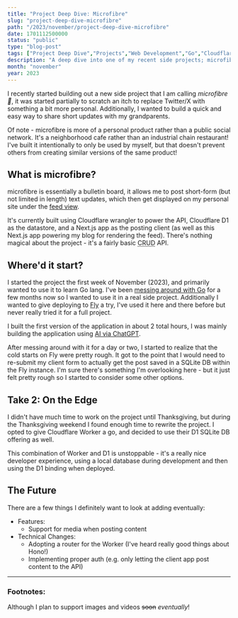 ```yaml
---
title: "Project Deep Dive: Microfibre"
slug: "project-deep-dive-microfibre"
path: "/2023/november/project-deep-dive-microfibre"
date: 1701112500000
status: "public"
type: "blog-post"
tags: ["Project Deep Dive","Projects","Web Development","Go","Cloudflare","Next.js"]
description: "A deep dive into one of my recent side projects; microfibre - a minimal text posting application"
month: "november"
year: 2023
---
```



I recently started building out a new side project that I am calling _microfibre
🧶_, it was started partially to scratch an itch to replace Twitter/X with
something a bit more personal. Additionally, I wanted to build a quick and easy
way to share short updates with my grandparents.

<Spacer />

Of note - microfibre is more of a personal product rather than a public social
network. It's a neighborhood cafe rather than an industrial chain restaurant!
I've built it intentionally to only be used by myself, but that doesn't prevent
others from creating similar versions of the same product!

<Spacer />

## What is microfibre?

<Spacer />

microfibre is essentially a bulletin board, it allows me to post short-form (but
not limited in length) text updates<FootnoteRef id="1" />, which then get
displayed on my personal site under the [feed view](/feed).

It's currently built using Cloudflare wrangler to power the API, Cloudflare D1
as the datastore, and a Next.js app as the posting client (as well as this
Next.js app powering my blog for rendering the feed). There's nothing magical
about the project - it's a fairly basic
<Abbr title="Acronym standing for Create Read Update Delete, often used to describe basic REST APIs">CRUD</Abbr>
API.

## Where'd it start?

<Spacer />

I started the project the first week of November (2023), and primarily wanted to
use it to learn Go lang. I've been
[messing around with Go](/blog/2023/september/learning-go) for a few months now so I
wanted to use it in a real side project. Additionally I wanted to give deploying
to [Fly](https://fly.io) a try, I've used it here and there before but never
really tried it for a full project.

I built the first version of the application in about 2 total hours, I was
mainly building the application using
[AI via ChatGPT](/blog/2023/november/ai-driven-development).

After messing around with it for a day or two, I started to realize that the
cold starts on Fly were pretty rough. It got to the point that I would need to
re-submit my client form to actually get the post saved in a SQLite DB within
the Fly instance. I'm sure there's something I'm overlooking here - but it just
felt pretty rough so I started to consider some other options.

## Take 2: On the Edge

<Spacer />

I didn't have much time to work on the project until Thanksgiving, but during
the Thanksgiving weekend I found enough time to rewrite the project. I opted to
give Cloudflare Worker a go, and decided to use their D1 SQLite DB offering as
well.

This combination of Worker and D1 is unstoppable - it's a really nice developer
experience, using a local database during development and then using the D1
binding when deployed.

## The Future

<Spacer />

There are a few things I definitely want to look at adding eventually:

- Features:
  - Support for media when posting content
- Technical Changes:
  - Adopting a router for the Worker (I've heard really good things about Hono!)
  - Implementing proper auth (e.g. only letting the client app post content to
    the API)

---

### Footnotes:

<Footnote id="1">Although I plan to support images and videos ~~soon~~
_eventually_!</Footnote>

